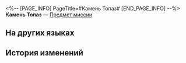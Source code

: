 <%-- [PAGE_INFO]
PageTitle=#Камень Топаз#
[END_PAGE_INFO] --%>
{{Предмет Инфобокс
|id          = 140461
|Изображение = Предмет Камень Топаз.png
|Тип         = Предмет миссии
|Инвентарь   = Миссии
|Редкость    = 3
|Эффект      = 
|Описание    = 
}}
'''Камень Топаз''' — [[Предмет миссии]].

==На других языках==
{{На других языках
|en   = Topaz's Cornerstone
|zhs  = 托帕的基石
|zht  = 托帕的基石
|ja   = トパーズの基石
|ko   = 토파즈의 초석
|es   = Piedra angular de Topaz
|fr   = Pierre angulaire de Topaz
|ru   = Камень Топаз
|th   = หินศิลาของ Topaz
|vi   = Đá Tảng Của Topaz
|de   = Topaz’ Kernstein
|id   = Batu Landasan Topaz
|pt   = Alicerce de Topaz
}}

==История изменений==
{{История изменений|3.5}}